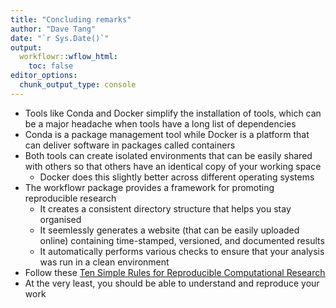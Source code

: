 ```yaml
---
title: "Concluding remarks"
author: "Dave Tang"
date: "`r Sys.Date()`"
output:
  workflowr::wflow_html:
    toc: false
editor_options:
  chunk_output_type: console
---
```


* Tools like Conda and Docker simplify the installation of tools, which can be a major headache when tools have a long list of dependencies
* Conda is a package management tool while Docker is a platform that can deliver software in packages called containers
* Both tools can create isolated environments that can be easily shared with others so that others have an identical copy of your working space
    * Docker does this slightly better across different operating systems
* The workflowr package provides a framework for promoting reproducible research
    * It creates a consistent directory structure that helps you stay organised
    * It seemlessly generates a website (that can be easily uploaded online) containing time-stamped, versioned, and documented results
    * It automatically performs various checks to ensure that your analysis was run in a clean environment
* Follow these [Ten Simple Rules for Reproducible Computational Research](https://doi.org/10.1371/journal.pcbi.1003285)
* At the very least, you should be able to understand and reproduce your work

